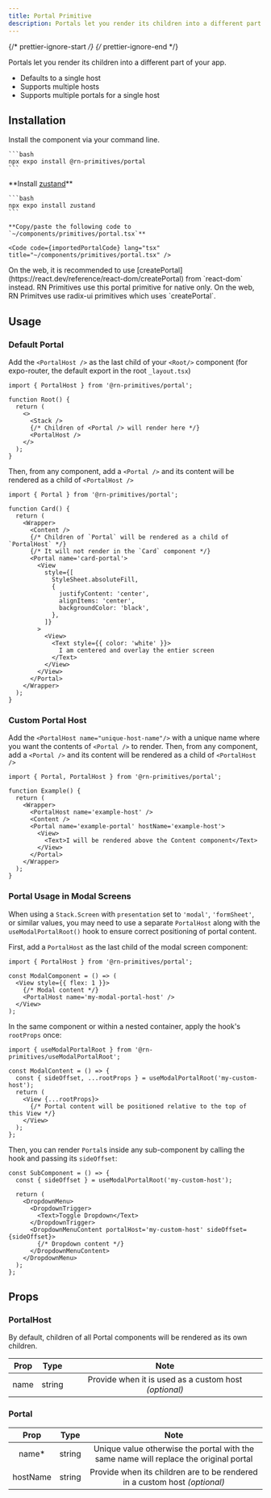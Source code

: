 ```yaml
---
title: Portal Primitive
description: Portals let you render its children into a different part of your app.
---
```


{/* prettier-ignore-start */}
{/* prettier-ignore-end */}


Portals let you render its children into a different part of your app.

<Card title="Features">

- Defaults to a single host
- Supports multiple hosts
- Supports multiple portals for a single host

</Card>

## Installation

<Tabs>
  <TabItem label="NPM">

  Install the component via your command line.

    ```bash
    npx expo install @rn-primitives/portal
    ```

  </TabItem>
  <TabItem label="Manual">
    **Install <a target="_blank" href="https://github.com/pmndrs/zustand">zustand</a>**

    ```bash
    npx expo install zustand
    ```

    **Copy/paste the following code to  `~/components/primitives/portal.tsx`**

    <Code code={importedPortalCode} lang="tsx" title="~/components/primitives/portal.tsx" />
  </TabItem>
</Tabs>

<Aside>
  On the web, it is recommended to use [createPortal](https://react.dev/reference/react-dom/createPortal) from `react-dom` instead. RN Primitives use this portal primitive for native only. On the web, RN Primitves use radix-ui primitives which uses `createPortal`.
</Aside>

## Usage

### Default Portal

Add the `<PortalHost />` as the last child of your `<Root/>` component (for expo-router, the default export in the root `_layout.tsx`)

```tsx
import { PortalHost } from '@rn-primitives/portal';

function Root() {
  return (
    <>
      <Stack />
      {/* Children of <Portal /> will render here */}
      <PortalHost />
    </>
  );
}
```

Then, from any component, add a `<Portal />` and its content will be rendered as a child of `<PortalHost />`

```tsx
import { Portal } from '@rn-primitives/portal';

function Card() {
  return (
    <Wrapper>
      <Content />
      {/* Children of `Portal` will be rendered as a child of `PortalHost` */}
      {/* It will not render in the `Card` component */}
      <Portal name='card-portal'>
        <View
          style={[
            StyleSheet.absoluteFill,
            {
              justifyContent: 'center',
              alignItems: 'center',
              backgroundColor: 'black',
            },
          ]}
        >
          <View>
            <Text style={{ color: 'white' }}>
              I am centered and overlay the entier screen
            </Text>
          </View>
        </View>
      </Portal>
    </Wrapper>
  );
}
```

### Custom Portal Host

Add the `<PortalHost name="unique-host-name"/>` with a unique name where you want the contents of `<Portal />` to render. Then, from any component, add a `<Portal />` and its content will be rendered as a child of `<PortalHost />`

```tsx
import { Portal, PortalHost } from '@rn-primitives/portal';

function Example() {
  return (
    <Wrapper>
      <PortalHost name='example-host' />
      <Content />
      <Portal name='example-portal' hostName='example-host'>
        <View>
          <Text>I will be rendered above the Content component</Text>
        </View>
      </Portal>
    </Wrapper>
  );
}
```

### Portal Usage in Modal Screens

When using a `Stack.Screen` with `presentation` set to `'modal'`, `'formSheet'`, or similar values, you may need to use a separate `PortalHost` along with the `useModalPortalRoot()` hook to ensure correct positioning of portal content.

First, add a `PortalHost` as the last child of the modal screen component:

```tsx
import { PortalHost } from '@rn-primitives/portal';

const ModalComponent = () => (
  <View style={{ flex: 1 }}>
    {/* Modal content */}
    <PortalHost name='my-modal-portal-host' />
  </View>
);
```

In the same component or within a nested container, apply the hook's `rootProps` once:

```tsx
import { useModalPortalRoot } from '@rn-primitives/useModalPortalRoot';

const ModalContent = () => {
  const { sideOffset, ...rootProps } = useModalPortalRoot('my-custom-host');
  return (
    <View {...rootProps}>
      {/* Portal content will be positioned relative to the top of this View */}
    </View>
  );
};
```

Then, you can render `Portal`s inside any sub-component by calling the hook and passing its `sideOffset`:

```tsx
const SubComponent = () => {
  const { sideOffset } = useModalPortalRoot('my-custom-host');

  return (
    <DropdownMenu>
      <DropdownTrigger>
        <Text>Toggle Dropdown</Text>
      </DropdownTrigger>
      <DropdownMenuContent portalHost='my-custom-host' sideOffset={sideOffset}>
        {/* Dropdown content */}
      </DropdownMenuContent>
    </DropdownMenu>
  );
};
```

## Props

### PortalHost

By default, children of all Portal components will be rendered as its own children.

| Prop |       Type        |                   Note                   |
| :--: | :---------------: | :--------------------------------------: |
| name | string  | Provide when it is used as a custom host _(optional)_ |

### Portal

|   Prop   |       Type        |                                         Note                                          |
| :------: | :---------------: | :-----------------------------------------------------------------------------------: |
|   name*  | string            | Unique value otherwise the portal with the same name will replace the original portal |
| hostName | string            | Provide when its children are to be rendered in a custom host   _(optional)_            |
